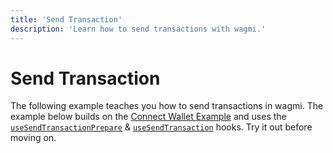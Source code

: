 ```yaml
---
title: 'Send Transaction'
description: 'Learn how to send transactions with wagmi.'
---
```



# Send Transaction

The following example teaches you how to send transactions in wagmi. The example below builds on the [Connect Wallet Example](/examples/connect-wallet) and uses the [`useSendTransactionPrepare`](/docs/hooks/useSendTransactionPrepare) & [`useSendTransaction`](/docs/hooks/useSendTransaction) hooks. Try it out before moving on.

<SendTransaction />
